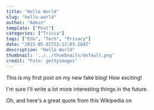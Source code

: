 ```yaml
---
title: "Hello World"
slug: "hello-world"
author: "Admin"
template: ["Post"]
categories: ["Trivia"]
tags: ["Edu", "Tech", "Privacy"]
date: "2015-05-01T22:12:03.284Z"
description: "Hello World"
thumbnail: '../../thumbnails/default.png'
credit: "Foto: gettyimages"
---
```


This is my first post on my new fake blog! How exciting!

I'm sure I'll write a lot more interesting things in the future.

Oh, and here's a great quote from this Wikipedia on